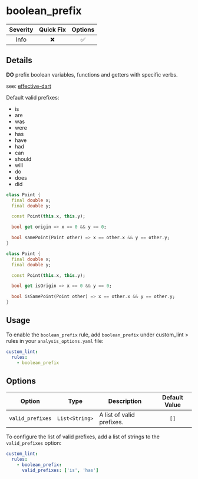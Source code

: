 # boolean_prefix

| Severity | Quick Fix | Options |
|:--------:|:---------:|:-------:|
|   Info   |    ❌     |   ✅    |

## Details

**DO** prefix boolean variables, functions and getters with specific verbs.

see: [effective-dart](https://dart.dev/effective-dart/design#prefer-a-non-imperative-verb-phrase-for-a-boolean-property-or-variable)

Default valid prefixes:

- is
- are
- was
- were
- has
- have
- had
- can
- should
- will
- do
- does
- did

```dart title="Bad"
class Point {
  final double x;
  final double y;

  const Point(this.x, this.y);

  bool get origin => x == 0 && y == 0;

  bool samePoint(Point other) => x == other.x && y == other.y;
}
```

```dart title="Good"
class Point {
  final double x;
  final double y;

  const Point(this.x, this.y);

  bool get isOrigin => x == 0 && y == 0;

  bool isSamePoint(Point other) => x == other.x && y == other.y;
}
```

## Usage

To enable the `boolean_prefix` rule, add `boolean_prefix` under custom_lint > rules in your `analysis_options.yaml` file:

```yaml
custom_lint:
  rules:
    - boolean_prefix
```

## Options

| Option           | Type           | Description               | Default Value |
| ---------------- | -------------- | ------------------------- |:-------------:|
| `valid_prefixes` | `List<String>` | A list of valid prefixes. |     `[]`      |

To configure the list of valid prefixes, add a list of strings to the `valid_prefixes` option:

```yaml
custom_lint:
  rules:
    - boolean_prefix:
      valid_prefixes: ['is', 'has']
```
